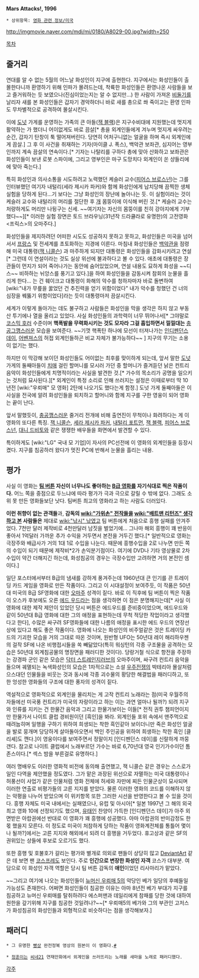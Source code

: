 '''Mars Attacks!, 1996'''

 * 상위항목: [[영화 관련 정보/미국]]

http://imgmovie.naver.com/mdi/mi/0180/A8029-00.jpg?width=250

[[목차]]

== 줄거리 == 
연대를 알 수 없는 5월의 어느날 화성인이 지구에 출현한다. 지구에서는 화성인들이 출몰한다니까 환영하기 위해 인파가 몰려드는데, 착륙한 화성인들은 환영나온 사람들을 보고 즐거워하는 듯 보였으나(진심이었는지는 알 수 없지만...) 한 사람이 가져온 [[비둘기]]를 날리자 새를 본 화성인들은 갑자기 경악하더니 바로 새를 총으로 쏴 죽이고는 환영 인파도 무차별적으로 공격하여 몰살시킨다.

이에 [[도넛]] 가게를 운영하는 가족의 큰 아들([[잭 블랙]])은 지구수비대에 지원했는데 멋지게 활약하는 가 했더니 어이없게도 바로 끔살[* 총을 외계인들에게 겨누며 멋지게 싸우려는 순간, 갑자기 탄창이 툭 떨어져버린다. 당연히 어처구니없는 얼굴을 하며 즉시 외계인에게 끔살.] 그 후 이 사건을 취재하는 기자(마이클 J. 폭스), 백악관 보좌관, 심지어는 영부인까지 계속 끔살의 연속이다.[* 기자는 나탈리를 구하다 총에 맞아 산화하고 보좌관은 화성인들이 보낸 로봇 스파이에, 그리고 영부인은 마구 도망치다 외계인이 쏜 샹들리에에 맞아 죽는다.]

특히 화성인과 의사소통을 시도하려고 노력했던 케슬러 교수([[피어스 브로스넌]])는 그를 인터뷰했던 여기자 내털리(세라 제시카 파커)와 함께 화성인에게 납치당해 끔찍한 생체 실험을 당하게 된다...기 보다는 그냥 화성인의 장난에 놀아나는 듯. 이 실험이라는 것이 케슬러 교수와 내털리의 머리를 절단한 후 [[개]] 몸뚱이에 이식해 버린 것.[* 케슬러 교수는 처량하게도 머리만 나뒹구는 신세. ~~여기자는 자신의 몸뚱이를 친히 강아지에게 기부했다~~][* 이러한 실험 장면은 토드 브라우닝(31년작 드라큘라로 유명한)의 고전영화 <프릭스>의 오마주다.]

화성인들을 제지하려던 어떠한 시도도 성공하지 못하고 못하고, 화성인들은 미국을 넘어서서 [[프랑스]] 및 전세계를 초토화하는 지경에 이른다. 
마침내 화성인들은 [[백악관]]을 점령해 미국 대통령([[잭 니콜슨]]) 과 마주하게 되지만 대통령은 화성인들을 감화시키려고 연설[* 그런데 이 연설이라는 것도 실상 위선에 불과하다고 볼 수 있다. 애초에 대통령은 장관들이 먼지가 되어 죽어나가는 동안에 숨어있었으며, 연설 내용도 묘하게 화성을 ~~디스~~ 비하하는 뉘앙스를 풍기고 있다.]을 하여 화성인들을 감동시켜 참회의 눈물을 흘리게 한다... 는 건 훼이크고 대통령이 화해의 악수를 청하자마자 바로 돌변하여 [wiki:"내가 무릎을 꿇었던 건 추진력을 얻기 위함이었다" 내가 악수를 청했던 건 너의 심장을 꿰뚫기 위함이었다]라는 듯이 대통령마저 끔살시킨다.

세계가 이렇게 돌아가는 데도 불구하고 사람들은 화성인을 막을 생각은 하지 않고 부동산 투기에나 열을 올리고 있었다. 사실 화성인들의 과학력이 너무 뛰어나서[* 그야말로 [[코스믹 호러]] 수준이며 '''핵폭발을 무력화시키는 것도 모자라 그걸 흡입하면서 낄낄대는''' [[충공그깽]]스러운 모습을 보여준다. ~~기껏 핵폭탄 하나에 모선이 터져나가는 [[인디펜던스 데이]], [[어벤져스]]의 허접 외계인들하곤 비교 자체가 불가능하다~~ ] 지구의 무기는 소용이 없기는 했다.

하지만 이 막강해 보이던 화성인들도 어이없는 최후를 맞이하게 되는데, 앞서 말한 [[도넛]] 가게의 둘째아들이 [[치매]] 걸린 할머니를 모시러 가던 중 할머니가 즐겨듣던 낡은 컨트리 음악이 화성인들에게 치명적이라는 사실을 발견한 것.[* 가수의 목소리가 공명을 일으키는 것처럼 묘사된다.][* 외계인이 특정 소리로 인해 쓰러지는 설정은 이때로부터 딱 10년전 [wiki:"우뢰매" 모 영화] 2탄에 나오기도 했다는게 함정.] 도넛 가게 둘째아들은 이 사실을 전국에 알려 화성인들을 퇴치하고 할머니와 함께 지구를 구한 영웅이 되어 영화는 끝이 난다.

앞서 말했듯이, [[충공깽]]스러운 줄거리 전개에 비해 출연진이 무척이나 화려하다는 게 이 영화의 또다른 특징. [[잭 니콜슨]], [[세라 제시카 파커]], [[내털리 포트먼]], [[잭 블랙]], [[피어스 브로스넌]], [[대니 드비토]]와 같은 쟁쟁한 배우들을  화면에서 발견할 수 있다. 

특이하게도 [wiki:"LG" 국내 모 기업]이 자사의 PC선전에 이 영화의 외계인들을 등장시켰다. 지구를 침공하러 왔다가 멋진 PC에 반해서 눈물을 흘리는 내용.

== 평가 ==
사실 이 영화는 '''[[팀 버튼]] 자신이 너무나도 좋아하는 [[B급 영화]]를 자기식대로 찍은 작품이다.''' 어느 쪽을 중점으로 두느냐에 따라 평가가 극과 극으로 갈릴 수 밖에 없다. 그래도 소위 못 만든 영화들보단 낫다. 팀버튼 최고의 영화라고 하는 사람도 더러있다.

'''이런 취향이 없는 관객들'''과, '''감독의 [[wiki:"가위손" 전작들을]] [[wiki:"배트맨 리턴즈" 생각하고 본]] 사람들은''' 제대로 [[wiki:"낚시" 낚였고]] 팀 버튼에게 처음으로 흥행 실패를 안겨주었다. 7천만 달러 제작비로 4천만달러 남짓을 벌었기에... 그나마 해외 흥행이 꽤 반응이 좋아서 1억달러 가까운 추가 수익을 거두면서 본전을 거두긴 했다.[* 일반적으로 영화는 극장주와 배급사가 거의 1대 1로 수입을 나눈다. 때문에 흥행수입을 2로 나누면 만든 쪽의 수입이 되기 때문에 제작비*2가 손익분기점이다. 여기에 DVD나 기타 영상물로 2차수입이 약간 더해지긴 하는데, 화성침공의 경우는 극장수입만 고려하면 거의 본전인 셈이다.]

일단 포스터에서부터 B급의 냄새를 강하게 풍겨주는데 1960년대 큰 인기를 끈 트레이딩 카드 게임을 영화로 만든 작품이다. 그리고 이 시대설정이 보여주듯, 이 작품은 50년대 미국의 B급 SF영화에 대한 [[오마주]] 성격이 짙다. 바로 이 직후에 팀 버튼이 찍은 작품이 오스카 후보에도 오른 [[에드 우드]]라는 점을 생각하면 이 점은 분명해지는데[* 사실 이 영화에 대한 제작 제안이 있었던 당시 버튼은 에드우드를 준비중이었으며, 에드우드와 같이 50년대 B급 영화에 대한 그의 애정을 표현하는데 무척 적당한 작업이라고 생각했다고 한다], 수많은 싸구려 SF영화들에 대한 나름의 애정을 표시한 에드 우드의 연장선상에 있다고 해도 좋은 작품이다. 영화에 나오는 화성인의 비주얼같은 것은 트레이딩 카드의 기괴한 모습을 거의 그대로 따온 것이며, 원반형 UFO는 50년대 레이 해리하우젠의 걸작 SF에 나온 비행접시들을 쏙 빼닮았다(특히 워싱턴의 각종 구조물을 공격하는 모습은 50년대 외계침공물의 명장면을 패러디한 것이다). 당랑거철 식으로 항전을 주장하는 강경파 군인 같은 모습은 [[닥터 스트레인지러브]]의 오마주이며, 싸구려 컨트리 음악을 들으며 궤멸되는 녹색화성인의 모습은 1차적으로는 소설 [[우주전쟁]]의 박테리아 몰살처럼 으스대던 인물들을 비웃는 것과 동시에 각종 괴수물의 황당한 해결법을 패러디하고, 또한 엉성한 영화들의 구조에 대한 풍자의 성격이 짙다.

역설적으로 영화적으로 외계인을 물리치는 게 고작 컨트리 노래라는 점(미국 우월주의자들에선 미국풍 컨트리가 미국의 자랑이라고 하는 이는 과연 얼마나 될까?) 되려 지구와 인류를 지키는 건 한물간 음악과 그리고 한물가보이는 이들[* 전직 권투 챔피언이지만 한물가서 나이트 클럽 경비원이던 [흑인]을 봐라. 외계인들 포위 속에서 맨주먹으로 때려눕히며 일행을 구하기 위하여 희생되는 착한 흑인같아 보이더니만 죽은 화성인 얼굴을 발로 뭉개며 당당하게 살아돌아오면서 백인 주인공을 위하여 희생하는 착한 흑인 [클리셰]도 깬다.]이 영웅이다를 보여주면서 정말이지 [인디펜던스 데이]를 신랄하게 까뭉갠다. 참고로 나이트 클럽에서 노래부르던 가수는 바로 6,70년대 영국 인기가수이던 톰 존스이다.[* 섹스 밤을 부른걸로 유명하다.]

여러 명배우도 이러한 영화적 비전에 동의해 출연했고, 잭 니콜슨 같은 경우는 스스로가 일인 다역을 제안했을 정도였다. 그가 맡은 과장된 위선으로 자멸하는 미국 대통령이나 허풍선이 사업가 같은 인물처럼 영화 전체에 허세와 자만에 찌든 인물군상이 묘사되며 이러한 연출로 비평가들의 고른 지지를 받았다. 물론 이러한 영화의 코드를 이해하지 않는 악평을 나누어 받았으며 이 위키항목 또한 그러한 시선을 반영한다고 볼 수 있을 것이다. 흥행 자체도 미국 내에서는 실패였으나, 유럽 및 아시아[* 일본 1997년 그 해의 외국 최고 영화 10에 선정되기도 했으며, [[유태인]] 찬양이 가득한 [인디펜던스 데이]가 아주 외면받은 아랍권에선 반대로 이 영화가 꽤 흥행에 성공했다. 아마 아랍권의 반미감정도 한몫 했을지 모른다. 이 정도로 미국이 처참하게 당하는 작품이 영화계전체를 통틀어 몇이나 될까?]에서는 고른 지지와 해외에서 되려 더 흥행을 거두었다. 휴고상과 같은 SF의 권위있는 상들에 후보로 오르기도 했다. 

또한 흥행 및 호불호가 갈리는 평가와 별개로 의외로 팬들이 상당히 많고 [[DeviantArt]] 같은 데 보면 팬 [[코스프레]]도 보인다. 주로 '''인간으로 변장한 화성인 자객''' 코스가 대부분. 여담으로 이 화성인 자객 역할은 당시 팀 버튼 감독의 '''애인'''이었던 리사마리가 맡았다.

~~그리고 여기에 나오는 화성인들이 [[우뢰매#s-2.5|뉴머신 우뢰매 5]]의 악당인 베가 일당의 후예들일 가능성도 존재한다. 어쩌면 화성인들이 침공한 이유는 아마 8년전 베가 부대가 지구를 침공하고 뉴머신 우뢰매를 탈취하려다 에스퍼맨과 데일리에게 참패를 당한 것에 대하여 원한을 갚기위해 지구를 침공한 것일려나?~~[* 우뢰매5의 베가와 그의 부관인 고저스가 화성침공의 화성인들과 외형적으로 비슷하다는 점을 생각해보자.]
== 패러디 ==
 * 그 유명한 [[빵상]] 완전정복 영상의 원본이 이 영화다.[http://youtu.be/brS6GVeaHrk #]

 * [[정훈이]]는 [[씨네21]] 연재만화에서 외계인을 쓰러뜨리는 노래를 새마을 노래로 패러디했다.

[[각주]]
